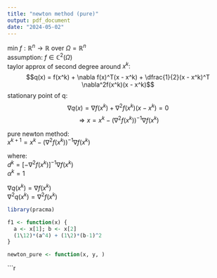 ---
title: "newton method (pure)"
output: pdf_document
date: "2024-05-02"
---

min $f : \mathbb{R}^n \rightarrow \mathbb{R}$ over $\Omega = \mathbb{R}^n$\
assumption: $f \in \mathbb{C}^2(\Omega)$\
taylor approx of second degree around $x^k:$\
$$q(x) = f(x^k) + \nabla f(x)^T(x - x^k) + \dfrac{1}{2}(x - x^k)^T \nabla^2f(x^k)(x - x^k)$$ stationary point of q: $$\nabla q(x) = \nabla f(x^k) + \nabla^2f(x^k) (x-x^k) = 0$$ $$\Longrightarrow x = x^k - (\nabla^2f(x^k))^{-1} \nabla f(x^k)$$

pure newton method:\
$x^{k+1} = x^k - (\nabla^2 f(x^k))^{-1} \nabla f(x^k)$

where:\
$d^k = [-\nabla^2f(x^k)]^{-1} \nabla f(x^k)$\
$\alpha^k = 1$

$\nabla q(x^k) = \nabla f(x^k)$\
$\nabla^2 q(x^k) = \nabla^2 f(x^k)$


```{r}
library(pracma)
```

```{r}
f1 <- function(x) {
  a <- x[1]; b <- x[2]
  (1\12)*(a^4) + (1\2)*(b-1)^2
}
```

```{r}
newton_pure <- function(x, y, )
```

```{r}
